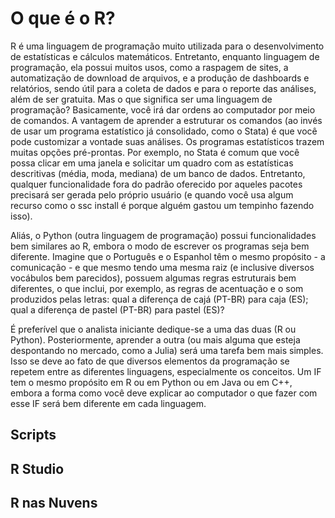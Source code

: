 # O que é o R? {#intro}

R é uma linguagem de programação muito utilizada para o desenvolvimento de estatísticas e cálculos matemáticos. Entretanto, enquanto linguagem de programação, ela possui muitos usos, como a raspagem de sites, a automatização de download de arquivos, e a produção de dashboards e relatórios, sendo útil para a coleta de dados e para o reporte das análises, além de ser gratuita. 
Mas o que significa ser uma linguagem de programação? Basicamente, você irá dar ordens ao computador por meio de comandos. A vantagem de aprender a estruturar os comandos (ao invés de usar um programa estatístico já consolidado, como o Stata) é que você pode customizar a vontade suas análises. Os programas estatísticos trazem muitas opções pré-prontas. Por exemplo, no Stata é comum que você possa clicar em uma janela e solicitar um quadro com as estatísticas descritivas (média, moda, mediana) de um banco de dados. Entretanto, qualquer funcionalidade fora do padrão oferecido por aqueles pacotes precisará ser gerada pelo próprio usuário (e quando você usa algum recurso como o ssc install é porque alguém gastou um tempinho fazendo isso).

Aliás, o Python (outra linguagem de programação) possui funcionalidades bem similares ao R, embora o modo de escrever os programas seja bem diferente. Imagine que o Português e o Espanhol têm o mesmo propósito - a comunicação - e que mesmo tendo uma mesma raiz (e inclusive diversos vocábulos bem parecidos), possuem algumas regras estruturais bem diferentes, o que inclui, por exemplo, as regras de acentuação e o som produzidos pelas letras: qual a diferença de cajá (PT-BR) para caja (ES); qual a diferença de pastel (PT-BR) para pastel (ES)?

É preferível que o analista iniciante dedique-se a uma das duas (R ou Python). Posteriormente, aprender a outra (ou mais alguma que esteja despontando no mercado, como a Julia) será uma tarefa bem mais simples. Isso se deve ao fato de que diversos elementos da programação se repetem entre as diferentes linguagens, especialmente os conceitos. Um IF tem o mesmo propósito em R ou em Python ou em Java ou em C++, embora a forma como você deve explicar ao computador o que fazer com esse IF será bem diferente em cada linguagem.
 
<!-- You can label chapter and section titles using `{#label}` after them, e.g., we can reference Chapter \@ref(intro). If you do not manually label them, there will be automatic labels anyway, e.g., Chapter \@ref(methods). -->

<!-- Figures and tables with captions will be placed in `figure` and `table` environments, respectively. -->

<!-- ```{r nice-fig, fig.cap='Here is a nice figure!', out.width='80%', fig.asp=.75, fig.align='center'} -->
<!-- par(mar = c(4, 4, .1, .1)) -->
<!-- plot(pressure, type = 'b', pch = 19) -->
<!-- ``` -->

<!-- Reference a figure by its code chunk label with the `fig:` prefix, e.g., see Figure \@ref(fig:nice-fig). Similarly, you can reference tables generated from `knitr::kable()`, e.g., see Table \@ref(tab:nice-tab). -->

<!-- ```{r nice-tab, tidy=FALSE} -->
<!-- knitr::kable( -->
<!--   head(iris, 20), caption = 'Here is a nice table!', -->
<!--   booktabs = TRUE -->
<!-- ) -->
<!-- ``` -->

<!-- You can write citations, too. For example, we are using the **bookdown** package [@R-bookdown] in this sample book, which was built on top of R Markdown and **knitr** [@xie2015]. -->


## Scripts

## R Studio

## R nas Nuvens